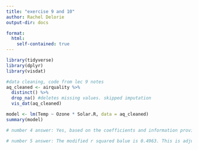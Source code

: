 ```yaml
---
title: "exercise 9 and 10"
author: Rachel Delorie
output-dir: docs

format:
  html:
    self-contained: true
---
```


```r
library(tidyverse)
library(dplyr)
library(visdat)
```

```r
#data cleaning, code from lec 9 notes
aq_cleaned <- airquality %>% 
  distinct() %>% 
  drop_na() #deletes missing values. skipped imputation
  vis_dat(aq_cleaned)
```

```r
model <- lm(Temp ~ Ozone * Solar.R, data = aq_cleaned)
summary(model)

# number 4 answer: Yes, based on the coefficients and information provided from this model I would say this seems like a valid model.

# number 5 answer: The modified r squared balue is 0.4963. This is adjusted for the number of predictors in my model. This means that my model explains 49.63% of the variation in the dependent variable. 
```

